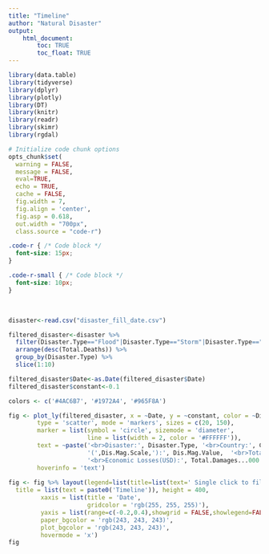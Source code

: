 ```yaml
---
title: "Timeline"
author: "Natural Disaster"
output: 
    html_document:
        toc: TRUE
        toc_float: TRUE
---
```


```r

library(data.table)
library(tidyverse)
library(dplyr)
library(plotly)
library(DT)
library(knitr)
library(readr)
library(skimr)
library(rgdal)

# Initialize code chunk options
opts_chunk$set(
  warning = FALSE,
  message = FALSE,
  eval=TRUE,
  echo = TRUE,
  cache = FALSE,
  fig.width = 7, 
  fig.align = 'center',
  fig.asp = 0.618,
  out.width = "700px",
  class.source = "code-r")
```

```css
.code-r { /* Code block */
  font-size: 15px;
}

.code-r-small { /* Code block */
  font-size: 10px;
}
```

<br>

```r
disaster<-read.csv("disaster_fill_date.csv")

filtered_disaster<-disaster %>% 
  filter(Disaster.Type=="Flood"|Disaster.Type=="Storm"|Disaster.Type=="Earthquake") %>%
  arrange(desc(Total.Deaths)) %>% 
  group_by(Disaster.Type) %>%
  slice(1:10)

filtered_disaster$Date<-as.Date(filtered_disaster$Date)
filtered_disaster$constant<-0.1
```

```r
colors <- c('#4AC6B7', '#1972A4', '#965F8A')

fig <- plot_ly(filtered_disaster, x = ~Date, y = ~constant, color = ~Disaster.Type, size = ~Total.Deaths, colors = colors,
        type = 'scatter', mode = 'markers', sizes = c(20, 150),
        marker = list(symbol = 'circle', sizemode = 'diameter',
                      line = list(width = 2, color = '#FFFFFF')),
        text = ~paste('<br>Disaster:', Disaster.Type, '<br>Country:', Country, '<br>Date:', Date, '<br>Mangitude', 
                      '(',Dis.Mag.Scale,'):', Dis.Mag.Value,  '<br>Total Death:', Total.Deaths,
                      '<br>Economic Losses(USD):', Total.Damages...000.US..),
        hoverinfo = 'text')
        
fig <- fig %>% layout(legend=list(title=list(text=' Single click to filter out <br> Double click to select')),
  title = list(text = paste0('Timeline')), height = 400,
         xaxis = list(title = 'Date',
                      gridcolor = 'rgb(255, 255, 255)'),
         yaxis = list(range=c(-0.2,0.4),showgrid = FALSE,showlegend=FALSE,showticklabels = FALSE),
         paper_bgcolor = 'rgb(243, 243, 243)',
         plot_bgcolor = 'rgb(243, 243, 243)',
         hovermode = 'x')
fig 

```